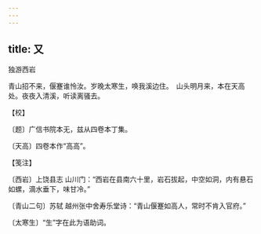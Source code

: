 ```yaml
---
---
---
```

title: 又
---



独游西岩





青山招不来，偃蹇谁怜汝。岁晚太寒生，唤我溪边住。　山头明月来，本在天高处。夜夜入清溪，听读离骚去。





【校】


〔题〕广信书院本无，兹从四卷本丁集。

〔天高〕四卷本作“高高”。





【笺注】


〔西岩〕上饶县志 山川门：“西岩在县南六十里，岩石拔起，中空如洞，内有悬石如螺，滴水垂下，味甘冷。”

〔青山二句〕苏轼 越州张中舍寿乐堂诗：“青山偃蹇如高人，常时不肯入官府。”

〔太寒生〕“生”字在此为语助词。